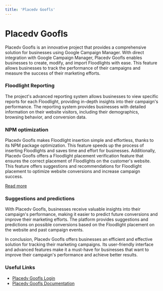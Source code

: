 ```yaml
---
title: 'Placedv Goofls'
---
```


# Placedv Goofls

Placedv Goofls is an innovative project that provides a comprehensive solution for businesses using Google Campaign Manager. With direct integration with Google Campaign Manager, Placedv Goofls enables businesses to create, modify, and import Floodlights with ease. This feature allows businesses to track the performance of their campaigns and measure the success of their marketing efforts.

### Floodlight Reporting

The project's advanced reporting system allows businesses to view specific reports for each Floodlight, providing in-depth insights into their campaign's performance. The reporting system provides businesses with detailed information on their website visitors, including their demographics, browsing behavior, and conversion data.

### NPM optimization

Placedv Goofls makes Floodlight insertion simple and effortless, thanks to its NPM package optimization. This feature speeds up the process of inserting Floodlights and saves time and effort for businesses. Additionally, Placedv Goofls offers a Floodlight placement verification feature that ensures the correct placement of Floodlights on the customer's website. This feature offers suggestions and recommendations for Floodlight placement to optimize website conversions and increase campaign success.

[Read more](https://www.npmjs.com/package/google-fls)

### Suggestions and predictions

With Placedv Goofls, businesses receive valuable insights into their campaign's performance, making it easier to predict future conversions and improve their marketing efforts. The platform provides suggestions and predictions on possible conversions based on the Floodlight placement on the website and past campaign events.

In conclusion, Placedv Goofls offers businesses an efficient and effective solution for tracking their marketing campaigns. Its user-friendly interface and advanced features make it a must-have for businesses that want to improve their campaign's performance and achieve better results.

### Useful Links
- [Placedv Goofls Login](https://goofls.placedv.com)
- [Placedv Goofls Documentation](https://goofls.placedv.com)
